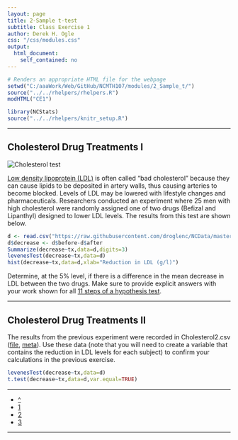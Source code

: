 ```yaml
---
layout: page
title: 2-Sample t-test
subtitle: Class Exercise 1
author: Derek H. Ogle
css: "/css/modules.css"
output:
  html_document:
    self_contained: no
---
```


```r
# Renders an appropriate HTML file for the webpage
setwd("C:/aaaWork/Web/GitHub/NCMTH107/modules/2_Sample_t/")
source("../../rhelpers/rhelpers.R")
modHTML("CE1")
```

```r
library(NCStats)
source("../../rhelpers/knitr_setup.R")
```

----

## Cholesterol Drug Treatments I
<img src="http://derekogle.com/NCMTH107/modules/zimgs/cholesterol_blood_test.jpg" alt="Cholesterol test" class="img-right">

[Low density lipoprotein (LDL)](https://en.wikipedia.org/wiki/Low-density_lipoprotein) is often called "bad cholesterol" because they can cause lipids to be deposited in artery walls, thus causing arteries to become blocked.  Levels of LDL may be lowered with lifestyle changes and pharmaceuticals.  Researchers conducted an experiment where 25 men with high cholesterol were randomly assigned one of two drugs (Befizal and Lipanthyl) designed to lower LDL levels.  The results from this test are shown below.

```r
d <- read.csv("https://raw.githubusercontent.com/droglenc/NCData/master/Cholesterol2.csv")
d$decrease <- d$before-d$after
Summarize(decrease~tx,data=d,digits=3)
levenesTest(decrease~tx,data=d)
hist(decrease~tx,data=d,xlab="Reduction in LDL (g/l)")
```

Determine, at the 5% level, if there is a difference in the mean decrease in LDL between the two drugs.  Make sure to provide explicit answers with your work shown for all [11 steps of a hypothesis test](../Hypothesis_Testing/11-steps.html).

----

## Cholesterol Drug Treatments II

The results from the previous experiment were recorded in Cholesterol2.csv ([file](https://raw.githubusercontent.com/droglenc/NCData/master/Cholesterol2.csv), [meta](https://github.com/droglenc/NCData/blob/master/Cholesterol2_meta.txt)).  Use these data (note that you will need to create a variable that contains the reduction in LDL levels for each subject) to confirm your calculations in the previous exercise.

```r
levenesTest(decrease~tx,data=d)
t.test(decrease~tx,data=d,var.equal=TRUE)
```


----

<div class="text-center">
<ul class="pagination pagination-lg">
  <li><a href="index.html">^</a></li>
  <li class="active"><a href="#">1</a></li>
  <li><a href="CE2.html">2</a></li>
  <li><a href="CE3.html">3</a></li>
</ul>
</div>

----
